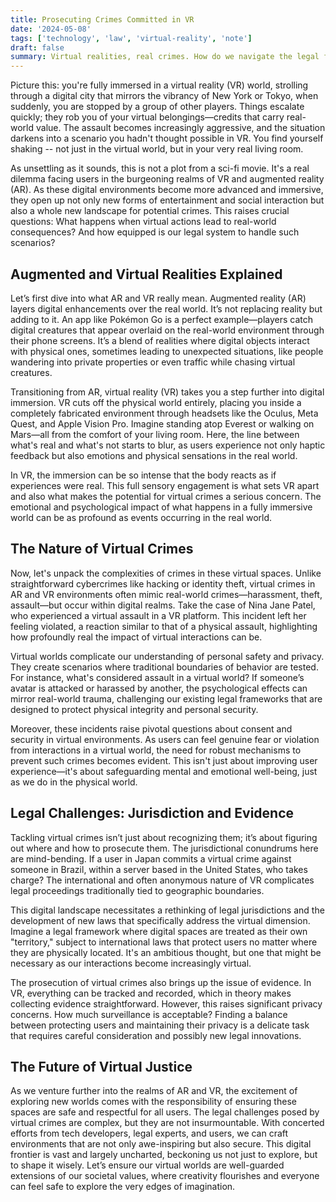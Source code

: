 ```yaml
---
title: Prosecuting Crimes Committed in VR
date: '2024-05-08'
tags: ['technology', 'law', 'virtual-reality', 'note']
draft: false
summary: Virtual realities, real crimes. How do we navigate the legal frontiers of VR assults and thefts? Are we ready?
---
```


Picture this: you're fully immersed in a virtual reality (VR) world, strolling through a digital city that mirrors the vibrancy of New York or Tokyo, when suddenly, you are stopped by a group of other players. Things escalate quickly; they rob you of your virtual belongings—credits that carry real-world value. The assault becomes increasingly aggressive, and the situation darkens into a scenario you hadn't thought possible in VR. You find yourself shaking -- not just in the virtual world, but in your very real living room.

As unsettling as it sounds, this is not a plot from a sci-fi movie. It's a real dilemma facing users in the burgeoning realms of VR and augmented reality (AR). As these digital environments become more advanced and immersive, they open up not only new forms of entertainment and social interaction but also a whole new landscape for potential crimes. This raises crucial questions: What happens when virtual actions lead to real-world consequences? And how equipped is our legal system to handle such scenarios?

## Augmented and Virtual Realities Explained

Let’s first dive into what AR and VR really mean. Augmented reality (AR) layers digital enhancements over the real world. It’s not replacing reality but adding to it. An app like Pokémon Go is a perfect example—players catch digital creatures that appear overlaid on the real-world environment through their phone screens. It’s a blend of realities where digital objects interact with physical ones, sometimes leading to unexpected situations, like people wandering into private properties or even traffic while chasing virtual creatures.

Transitioning from AR, virtual reality (VR) takes you a step further into digital immersion. VR cuts off the physical world entirely, placing you inside a completely fabricated environment through headsets like the Oculus, Meta Quest, and Apple Vision Pro. Imagine standing atop Everest or walking on Mars—all from the comfort of your living room. Here, the line between what's real and what's not starts to blur, as users experience not only haptic feedback but also emotions and physical sensations in the real world.

In VR, the immersion can be so intense that the body reacts as if experiences were real. This full sensory engagement is what sets VR apart and also what makes the potential for virtual crimes a serious concern. The emotional and psychological impact of what happens in a fully immersive world can be as profound as events occurring in the real world.

## The Nature of Virtual Crimes

Now, let's unpack the complexities of crimes in these virtual spaces. Unlike straightforward cybercrimes like hacking or identity theft, virtual crimes in AR and VR environments often mimic real-world crimes—harassment, theft, assault—but occur within digital realms. Take the case of Nina Jane Patel, who experienced a virtual assault in a VR platform. This incident left her feeling violated, a reaction similar to that of a physical assault, highlighting how profoundly real the impact of virtual interactions can be.

Virtual worlds complicate our understanding of personal safety and privacy. They create scenarios where traditional boundaries of behavior are tested. For instance, what's considered assault in a virtual world? If someone’s avatar is attacked or harassed by another, the psychological effects can mirror real-world trauma, challenging our existing legal frameworks that are designed to protect physical integrity and personal security.

Moreover, these incidents raise pivotal questions about consent and security in virtual environments. As users can feel genuine fear or violation from interactions in a virtual world, the need for robust mechanisms to prevent such crimes becomes evident. This isn't just about improving user experience—it's about safeguarding mental and emotional well-being, just as we do in the physical world.

## Legal Challenges: Jurisdiction and Evidence

Tackling virtual crimes isn’t just about recognizing them; it’s about figuring out where and how to prosecute them. The jurisdictional conundrums here are mind-bending. If a user in Japan commits a virtual crime against someone in Brazil, within a server based in the United States, who takes charge? The international and often anonymous nature of VR complicates legal proceedings traditionally tied to geographic boundaries.

This digital landscape necessitates a rethinking of legal jurisdictions and the development of new laws that specifically address the virtual dimension. Imagine a legal framework where digital spaces are treated as their own "territory," subject to international laws that protect users no matter where they are physically located. It's an ambitious thought, but one that might be necessary as our interactions become increasingly virtual.

The prosecution of virtual crimes also brings up the issue of evidence. In VR, everything can be tracked and recorded, which in theory makes collecting evidence straightforward. However, this raises significant privacy concerns. How much surveillance is acceptable? Finding a balance between protecting users and maintaining their privacy is a delicate task that requires careful consideration and possibly new legal innovations.

## The Future of Virtual Justice

As we venture further into the realms of AR and VR, the excitement of exploring new worlds comes with the responsibility of ensuring these spaces are safe and respectful for all users. The legal challenges posed by virtual crimes are complex, but they are not insurmountable. With concerted efforts from tech developers, legal experts, and users, we can craft environments that are not only awe-inspiring but also secure. This digital frontier is vast and largely uncharted, beckoning us not just to explore, but to shape it wisely. Let’s ensure our virtual worlds are well-guarded extensions of our societal values, where creativity flourishes and everyone can feel safe to explore the very edges of imagination.

```

```
